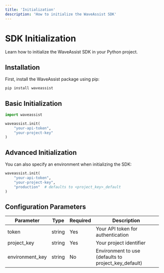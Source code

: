 ```yaml
---
title: 'Initialization'
description: 'How to initialize the WaveAssist SDK'
---
```


# SDK Initialization

Learn how to initialize the WaveAssist SDK in your Python project.

## Installation

First, install the WaveAssist package using pip:

```bash
pip install waveassist
```

## Basic Initialization

```python
import waveassist

waveassist.init(
    "your-api-token",
    "your-project-key"
)
```

## Advanced Initialization

You can also specify an environment when initializing the SDK:

```python
waveassist.init(
    "your-api-token",
    "your-project-key",
    "production"  # defaults to <project_key>_default
)
```

## Configuration Parameters

| Parameter | Type | Required | Description |
|-----------|------|----------|-------------|
| token | string | Yes | Your API token for authentication |
| project_key | string | Yes | Your project identifier |
| environment_key | string | No | Environment to use (defaults to project_key_default) |


